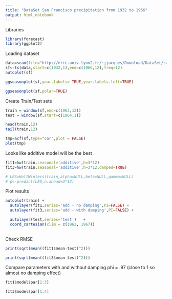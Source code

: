 ```yaml
---
title: "DataSet San Francisco precipitation from 1932 to 1966"
output: html_notebook
---
```


Libraries
```r
library(forecast)
library(ggplot2)
```

Loading dataset
```r
data=scan(file="http://eric.univ-lyon2.fr/~jjacques/Download/DataSet/sanfran.dat",skip=1)
sf<-ts(data,start=c(1932,1),end=c(1966,12),freq=12)
autoplot(sf)

```

```r
ggseasonplot(sf,year.labels= TRUE,year.labels.left=TRUE)
```

```r
ggseasonplot(sf,polar=TRUE)
```



Create Train/Test sets
```r
train = window(sf,end=c(1963,12))
test = window(sf,start=c(1964,1))

head(train,12)
tail(train,12)
```

```r

tmp=acf(sf,type="cor",plot = FALSE)
plot(tmp)

```



Looks like additive model will be the best
```r

fit1=hw(train,seasonal='additive',h=3*12)
fit3=hw(train,seasonal='additive',h=3*12,damped=TRUE)

# LES=HoltWinters(train,alpha=NULL,beta=NULL,gamma=NULL)
# p<-predict(LES,n.ahead=3*12)

```

Plot results
```r
autoplot(train) +
  autolayer(fit1,series='add - no damping',PI=FALSE) +
  autolayer(fit3,series='add - with damping',PI=FALSE) +

  autolayer(test,series='test')   + 
  coord_cartesian(xlim = c(1962, 1967))
  
```

Check RMSE
```r
print(sqrt(mean((fit1$mean-test)^2)))

print(sqrt(mean((fit3$mean-test)^2)))

```

Compare parameters with and without damping
phi = .97 (close to 1 so almost no damping effect)
```r
fit1$model$par[1:3]

fit3$model$par[1:4]

```





